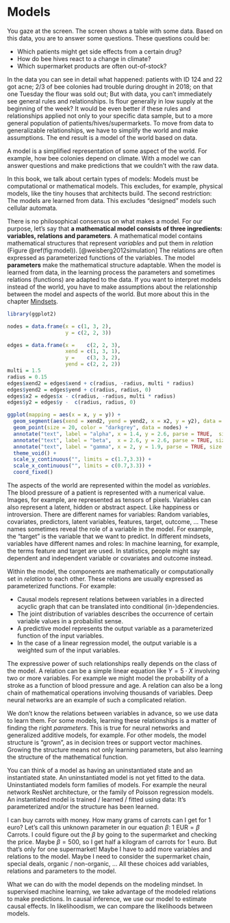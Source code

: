 \mainmatter

# Models 

<!-- motivation -->
You gaze at the screen.
The screen shows a table with some data.
Based on this data, you are to answer some questions.
These questions could be:

* Which patients might get side effects from a certain drug?
* How do bee hives react to a change in climate?
* Which supermarket products are often out-of-stock?

In the data you can see in detail what happened: patients with ID 124 and 22 got acne; 2/3 of bee colonies had trouble during drought in 2018; on that one Tuesday the flour was sold out;
But with data, you can't immediately see general rules and relationships.
Is flour generally in low supply at the beginning of the week?
It would be even better if these rules and relationships applied not only to your specific data sample, but to a more general population of patients/hives/supermarkets. 
To move from data to generalizable relationships, we have to simplify the world and make assumptions.
The end result is a model of the world based on data.

<!-- summary: what is a model -->
A model is a simplified representation of some aspect of the world.
For example, how bee colonies depend on climate.
With a model we can answer questions and make predictions that we couldn't with the raw data.

<!-- Exclusion criteria -->
In this book, we talk about certain types of models:
Models must be computational or mathematical models.
This excludes, for example, physical models, like the tiny houses that architects build.
The second restriction: The models are learned from data.
This excludes "designed" models such cellular automata.

<!-- What constitutes a model -->
There is no philosophical consensus on what makes a model.
For our purpose, let's say that **a mathematical model consists of three ingredients: variables, relations and parameters**.
<!-- in original text it's objects instead of variables -->
A mathematical model contains mathematical structures that represent *variables* and put them in *relation* (Figure \@ref(fig:model)). [@weisberg2012simulation]
The relations are often expressed as parameterized functions of the variables. 
The model **parameters** make the mathematical structure adaptable.
When the model is learned from data, in the learning process the parameters and sometimes relations (functions) are adapted to the data.
If you want to interpret models instead of the world, you have to make assumptions about the relationship between the model and aspects of the world.
But more about this in the chapter [Mindsets](#mindsets).

```r
library(ggplot2)

nodes = data.frame(x = c(1, 3, 2),
                   y = c(2, 2, 3))

edges = data.frame(x =    c(2, 2, 3),
                   xend = c(1, 3, 1),
                   y =    c(3, 3, 2),
                   yend = c(2, 2, 2))
multi = 1.5
radius = 0.15 
edges$xend2 = edges$xend + c(radius, -radius, multi * radius)
edges$yend2 = edges$yend + c(radius, radius, 0)
edges$x2 = edges$x - c(radius, -radius, multi * radius)
edges$y2 = edges$y -  c(radius, radius, 0)

ggplot(mapping = aes(x = x, y = y)) +
  geom_segment(aes(xend = xend2, yend = yend2, x = x2, y = y2), data = edges, color = "black", size = 1) +
  geom_point(size = 20, color = "darkgrey", data = nodes) +
  annotate("text", label = "alpha", x = 1.4, y = 2.6, parse = TRUE,  size = 10) +
  annotate("text", label = "beta",  x = 2.6, y = 2.6, parse = TRUE, size = 10) +
  annotate("text", label = "gamma", x = 2, y = 1.9, parse = TRUE, size = 10) +
  theme_void() +
  scale_y_continuous("", limits = c(1.7,3.3)) +
  scale_x_continuous("", limits = c(0.7,3.3)) +
  coord_fixed()

```

<!-- variables -->
The aspects of the world are represented within the model as *variables*.
The blood pressure of a patient is represented with a numerical value.
Images, for example, are represented as tensors of pixels.
Variables can also represent a latent, hidden or abstract aspect.
Like happiness or introversion.
There are different names for variables:
Random variables, covariates, predictors, latent variables, features, target, outcome,  ...
These names sometimes reveal the role of a variable in the model.
For example, the "target" is the variable that we want to predict.
In different mindsets, variables have different names and roles:
In machine learning, for example, the terms feature and target are used.
In statistics, people might say dependent and independent variable or covariates and outcome instead.

<!-- relation -->
Within the model, the components are mathematically or computationally set in *relation* to each other.
These relations are usually expressed as parameterized functions.
For example:

* Causal models represent relations between variables in a directed acyclic graph that can be translated into conditional (in-)dependencies.
* The joint distribution of variables describes the occurrence of certain variable values in a probabilist sense.
* A predictive model represents the output variable as a parameterized function of the input variables.
* In the case of a linear regression model, the output variable is a weighted sum of the input variables.

<!-- TODO: visualize different functions? -->

<!-- expressiveness of relations -->
The expressive power of such relationships really depends on the class of the model.
A relation can be a simple linear equation like $Y = 5 \cdot X$ involving two or more variables.
For example we might model the probability of a stroke as a function of blood pressure and age. 
A relation can also be a long chain of mathematical operations involving thousands of variables.
Deep neural networks are an example of such a complicated relation.

<!-- parameters and structures -->
We don't know the relations between variables in advance, so we use data to learn them.
For some models, learning these relationships is a matter of finding the right *parameters*.
This is true for neural networks and generalized additive models, for example.
For other models, the model structure is "grown", as in decision trees or support vector machines.
Growing the structure means not only learning parameters, but also learning the structure of the mathematical function.

<!-- instantiation -->
You can think of a model as having an uninstantiated state and an instantiated state.
An uninstantiated model is not yet fitted to the data.
Uninstantiated models form families of models.
For example the neural network ResNet architecture, or the family of Poisson regression models.
An instantiated model is trained / learned / fitted using data: It's parameterized and/or the structure has been learned.

<!-- parameters example -->
I can buy carrots with money.
How many grams of carrots can I get for 1 euro?
Let's call this unknown parameter in our equation $\beta$:
$1 \text{ EUR} = \beta \text{ Carrots}$.
I could figure out the $\beta$ by going to the supermarket and checking the price.
Maybe $\beta = 500$, so I get half a kilogram of carrots for 1 euro.
But that's only for one supermarket!
Maybe I have to add more variables and relations to the model.
Maybe I need to consider the supermarket chain, special deals, organic / non-organic, ...
All these choices add variables, relations and parameters to the model.

<!-- 
There are many different types and names for parameters.
Sometimes they just describe a distribution, like the mean of distribution.
Or they describe the relationship between two variables, like regression coefficient.
Or it's a weight in a neural network.

What's different is hyperparameters.
In a sense, they exist outside of what the model describes.
Hyperparameters set how the learning from data takes place.
-->


<!-- making use of the model -->
What we can do with the model depends on the modeling mindset.
In supervised machine learning, we take advantage of the modeled relations to make predictions.
In causal inference, we use our model to estimate causal effects.
In likelihoodism, we can compare the likelihoods between models.


<!--

## Tasks

There are different tasks

* Regression:
* Classification:
* Clustering:
* Outlier detection:
* Pattern recognition:

The tasks are not perfectly seperable from the models and mindsets.
Because some mindsets are more concentrated on some of the tasks.



-->

